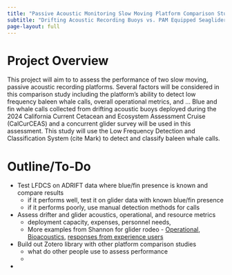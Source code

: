```yaml
---
title: "Passive Acoustic Monitoring Slow Moving Platform Comparison Study"
subtitle: "Drifting Acoustic Recording Buoys vs. PAM Equipped Seagliders"
page-layout: full
---
```


# Project Overview

This project will aim to to assess the performance of two slow moving, passive acoustic recording platforms. Several factors will be considered in this comparison study including the platform's ability to detect low frequency baleen whale calls, overall operational metrics, and ... Blue and fin whale calls collected from drifting acoustic buoys deployed during the 2024 California Current Cetacean and Ecosystem Assessment Cruise (CalCurCEAS) and a concurrent glider survey will be used in this assessment. This study will use the Low Frequency Detection and Classification System (cite Mark) to detect and classify baleen whale calls.

# Outline/To-Do

-   Test LFDCS on ADRIFT data where blue/fin presence is known and compare results
    -   if it performs well, test it on glider data with known blue/fin presence
    -   if it performs poorly, use manual detection methods for calls
-   Assess drifter and glider acoustics, operational, and resource metrics
    -   deployment capacity, expenses, personnel needs,
    -   More examples from Shannon for glider rodeo - [Operational](https://docs.google.com/spreadsheets/d/10TMGwo6BfDa2tdHZmhrUEvi53b_sBSuNzNJUJwzWmg0/edit?usp=sharing), [Bioacoustics](https://docs.google.com/spreadsheets/d/1zmvolE6VS1vwD-7DGvL6mt86yRvGQEYWTR5Hc32g-ic/edit?usp=sharing), [responses from experience users](https://docs.google.com/spreadsheets/d/1n06wtObvEDB6NDfGVXgmKRvRJhPu5n_5VBh86UvXNn0/edit?usp=sharing)
-   Build out Zotero library with other platform comparison studies
    -   what do other people use to assess performance
    -   
-   
